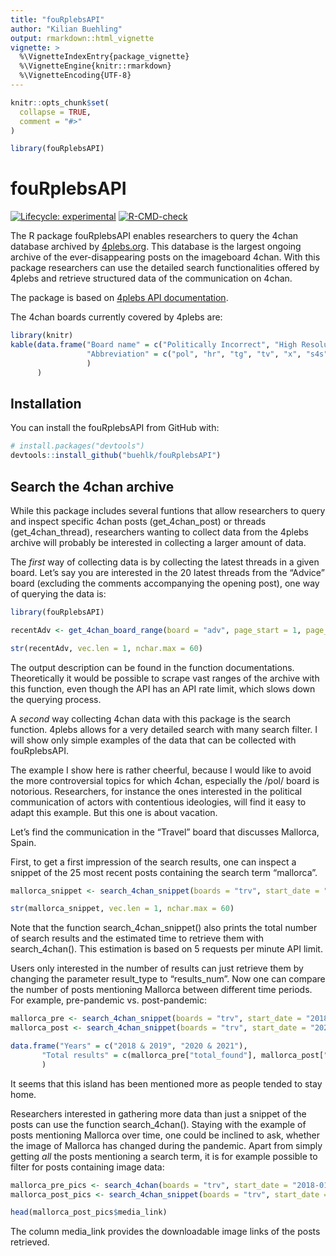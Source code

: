 ```yaml
---
title: "fouRplebsAPI"
author: "Kilian Buehling"
output: rmarkdown::html_vignette
vignette: >
  %\VignetteIndexEntry{package_vignette}
  %\VignetteEngine{knitr::rmarkdown}
  %\VignetteEncoding{UTF-8}
---
```


```r
knitr::opts_chunk$set(
  collapse = TRUE,
  comment = "#>"
)
```

```r
library(fouRplebsAPI)
```
# fouRplebsAPI

<!-- badges: start -->
[![Lifecycle: experimental](https://img.shields.io/badge/lifecycle-stable.svg)](https://lifecycle.r-lib.org/articles/stages.html#stable) 
[![R-CMD-check](https://github.com/buehlk/fouRplebsAPI/actions/workflows/R-CMD-check.yaml/badge.svg)](https://github.com/buehlk/fouRplebsAPI/actions/workflows/R-CMD-check.yaml)
<!-- badges: end -->

The R package fouRplebsAPI enables researchers to query the 4chan database archived by [4plebs.org](https://www.4plebs.org/). 
This database is the largest ongoing archive of the ever-disappearing posts on the imageboard 4chan. With this package researchers can use the detailed search functionalities offered by 4plebs and retrieve structured data of the communication on 4chan.

The package is based on [4plebs API documentation](https://4plebs.tech/foolfuuka/).

The 4chan boards currently covered by 4plebs are:

```r
library(knitr)
kable(data.frame("Board name" = c("Politically Incorrect", "High Resolution", "Traditional Games", "Television & Film", "Paranormal", "Sh*t 4chan Says", "Auto", "Advice", "Travel", "Flash", "Sports", "My Little Politics", "Mecha & Auto"),
                 "Abbreviation" = c("pol", "hr", "tg", "tv", "x", "s4s", "o", "adv", "trv", "f", "sp", "mlpol", "mo")
                 )
      )

```

## Installation

You can install the fouRplebsAPI from GitHub with:

``` r
# install.packages("devtools")
devtools::install_github("buehlk/fouRplebsAPI")
```

## Search the 4chan archive

While this package includes several funtions that allow researchers to query and inspect specific 4chan posts (get_4chan_post) or threads (get_4chan_thread), researchers wanting to collect data from the 4plebs archive will probably be interested in collecting a larger amount of data.

The *first* way of collecting data is by collecting the latest threads in a given board. Let's say you are interested in the 20 latest threads from the "Advice" board (excluding the comments accompanying the opening post), one way of querying the data is:

```r
library(fouRplebsAPI)

recentAdv <- get_4chan_board_range(board = "adv", page_start = 1, page_stop = 2, latest_comments = FALSE)

str(recentAdv, vec.len = 1, nchar.max = 60)
```

The output description can be found in the function documentations. Theoretically it would be possible to scrape vast ranges of the archive with this function, even though the API has an API rate limit, which slows down the querying process. 

A *second* way collecting 4chan data with this package is the search function. 4plebs allows for a very detailed search with many search filter. I will show only simple examples of the data that can be collected with fouRplebsAPI.

The example I show here is rather cheerful, because I would like to avoid the more controversial topics for which 4chan, especially the /pol/ board is notorious. Researchers, for instance the ones interested in the political communication of actors with contentious ideologies, will find it easy to adapt this example. 
But this one is about vacation.

Let's find the communication in the "Travel" board that discusses Mallorca, Spain.

First, to get a first impression of the search results, one can inspect a snippet of the 25 most recent posts containing the search term "mallorca".

```r
mallorca_snippet <- search_4chan_snippet(boards = "trv", start_date = "2021-01-01", end_date = "2022-12-31", text = "mallorca")

str(mallorca_snippet, vec.len = 1, nchar.max = 60)
```
Note that the function search_4chan_snippet() also prints the total number of search results and the estimated time to retrieve them with search_4chan(). This estimation is based on 5 requests per minute API limit.

Users only interested in the number of results can just retrieve them by changing the parameter result_type to "results_num". Now one can compare the number of posts mentioning Mallorca between different time periods. For example, pre-pandemic vs. post-pandemic:

```r
mallorca_pre <- search_4chan_snippet(boards = "trv", start_date = "2018-01-01", end_date = "2019-12-31", text = "mallorca", result_type = "results_num")
mallorca_post <- search_4chan_snippet(boards = "trv", start_date = "2020-01-01", end_date = "2021-12-31", text = "mallorca", result_type = "results_num")

data.frame("Years" = c("2018 & 2019", "2020 & 2021"),
       "Total results" = c(mallorca_pre["total_found"], mallorca_post["total_found"])
       )
```
It seems that this island has been mentioned more as people tended to stay home.

Researchers interested in gathering more data than just a snippet of the posts can use the function search_4chan(). Staying with the example of posts mentioning Mallorca over time, one could be inclined to ask, whether the image of Mallorca has changed during the pandemic. Apart from simply getting *all* the posts mentioning a search term, it is for example possible to filter for posts containing image data:

```r
mallorca_pre_pics <- search_4chan(boards = "trv", start_date = "2018-01-01", end_date = "2019-12-31", text = "mallorca", show_only = "image")
mallorca_post_pics <- search_4chan_snippet(boards = "trv", start_date = "2018-01-01", end_date = "2019-12-31", text = "mallorca", show_only = "image")

head(mallorca_post_pics$media_link)
```
The column media_link provides the downloadable image links of the posts retrieved.

